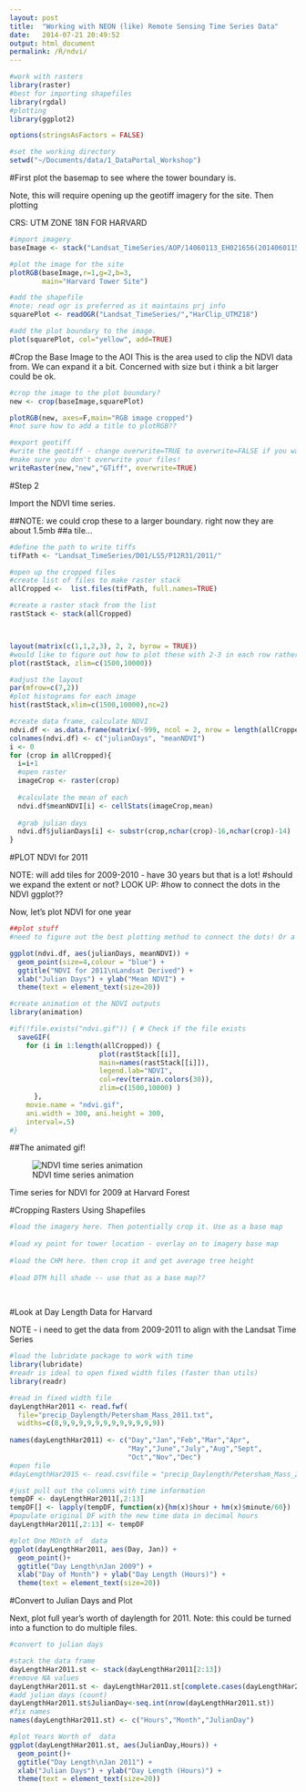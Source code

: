 ```yaml
---
layout: post
title:  "Working with NEON (like) Remote Sensing Time Series Data"
date:   2014-07-21 20:49:52
output: html_document
permalink: /R/ndvi/
---
```


```r

#work with rasters
library(raster)
#best for importing shapefiles
library(rgdal) 
#plotting
library(ggplot2)

options(stringsAsFactors = FALSE)

#set the working directory
setwd("~/Documents/data/1_DataPortal_Workshop")
```


#First plot the basemap to see where the tower boundary is. 

Note, this will require opening up the geotiff imagery for the site.
Then plotting 

CRS: UTM ZONE 18N FOR HARVARD

```r

#import imagery
baseImage <- stack("Landsat_TimeSeries/AOP/14060113_EH021656(20140601155722)-0263_ort.tif")

#plot the image for the site
plotRGB(baseImage,r=1,g=2,b=3, 
        main="Harvard Tower Site")

#add the shapefile 
#note: read ogr is preferred as it maintains prj info
squarePlot <- readOGR("Landsat_TimeSeries/","HarClip_UTMZ18")

#add the plot boundary to the image.
plot(squarePlot, col="yellow", add=TRUE)
```


#Crop the Base Image to the AOI
This is the area used to clip the NDVI data from. We can expand it a bit.
Concerned with size but i think a bit larger could be ok.

```r
#crop the image to the plot boundary?
new <- crop(baseImage,squarePlot)

plotRGB(new, axes=F,main="RGB image cropped")
#not sure how to add a title to plotRGB??

#export geotiff
#write the geotiff - change overwrite=TRUE to overwrite=FALSE if you want to 
#make sure you don't overwrite your files!
writeRaster(new,"new","GTiff", overwrite=TRUE)

```

#Step 2

Import the NDVI time series. 

##NOTE: we could crop these to a larger boundary. right now they are about 1.5mb 
##a tile...

```r

#define the path to write tiffs
tifPath <- "Landsat_TimeSeries/D01/LS5/P12R31/2011/"

#open up the cropped files
#create list of files to make raster stack
allCropped <-  list.files(tifPath, full.names=TRUE)

#create a raster stack from the list
rastStack <- stack(allCropped)



layout(matrix(c(1,1,2,3), 2, 2, byrow = TRUE))
#would like to figure out how to plot these with 2-3 in each row rather than 4
plot(rastStack, zlim=c(1500,10000))

#adjust the layout
par(mfrow=c(7,2))
#plot histograms for each image
hist(rastStack,xlim=c(1500,10000),nc=2)

#create data frame, calculate NDVI
ndvi.df <- as.data.frame(matrix(-999, ncol = 2, nrow = length(allCropped)))
colnames(ndvi.df) <- c("julianDays", "meanNDVI")
i <- 0
for (crop in allCropped){
  i=i+1
  #open raster
  imageCrop <- raster(crop)
  
  #calculate the mean of each
  ndvi.df$meanNDVI[i] <- cellStats(imageCrop,mean) 
  
  #grab julian days
  ndvi.df$julianDays[i] <- substr(crop,nchar(crop)-16,nchar(crop)-14)
}

```

#PLOT NDVI for 2011

NOTE: will add tiles for 2009-2010 - have 30 years but that is a lot!
#should we expand the extent or not?
LOOK UP:
#how to connect the dots in the NDVI ggplot??

Now, let's plot NDVI for one year

```r
##plot stuff
#need to figure out the best plotting method to connect the dots! Or a better input format object

ggplot(ndvi.df, aes(julianDays, meanNDVI)) +
  geom_point(size=4,colour = "blue") +
  ggtitle("NDVI for 2011\nLandsat Derived") +
  xlab("Julian Days") + ylab("Mean NDVI") +
  theme(text = element_text(size=20))

```


```r

#create animation ot the NDVI outputs
library(animation)

#if(!file.exists("ndvi.gif")) { # Check if the file exists
  saveGIF(
    for (i in 1:length(allCropped)) {
                      plot(rastStack[[i]],
                      main=names(rastStack[[i]]),
                      legend.lab="NDVI",
                      col=rev(terrain.colors(30)),
                      zlim=c(1500,10000) )
      }, 
    movie.name = "ndvi.gif", 
    ani.width = 300, ani.height = 300, 
    interval=.5)
#}

```

##The animated gif!

![NDVI time series animation]({{ site.baseurl }}/images/rfigs.2015-10-10-work-with-NDVI-daylength/ndvi.gif)

Time series for NDVI for 2009 at Harvard Forest

#Cropping Rasters Using Shapefiles

```r

#load the imagery here. Then potentially crop it. Use as a base map
  
#load xy point for tower location - overlay on to imagery base map
  
#load the CHM here. then crop it and get average tree height
  
#load DTM hill shade -- use that as a base map??
  
  
```


#Look at Day Length Data for Harvard

NOTE - i need to get the data from 2009-2011 to align with the Landsat Time Series

```r

#load the lubridate package to work with time
library(lubridate)
#readr is ideal to open fixed width files (faster than utils)
library(readr)

#read in fixed width file  
dayLengthHar2011 <- read.fwf(
  file="precip_Daylength/Petersham_Mass_2011.txt",
  widths=c(8,9,9,9,9,9,9,9,9,9,9,9,9))
 
names(dayLengthHar2011) <- c("Day","Jan","Feb","Mar","Apr",
                             "May","June","July","Aug","Sept",
                             "Oct","Nov","Dec") 
#open file  
#dayLengthHar2015 <- read.csv(file = "precip_Daylength/Petersham_Mass_2009.txt", stringsAsFactors = FALSE)

#just pull out the columns with time information
tempDF <- dayLengthHar2011[,2:13]
tempDF[] <- lapply(tempDF, function(x){hm(x)$hour + hm(x)$minute/60})
#populate original DF with the new time data in decimal hours 
dayLengthHar2011[,2:13] <- tempDF

#plot One MOnth of  data
ggplot(dayLengthHar2011, aes(Day, Jan)) +
  geom_point()+
  ggtitle("Day Length\nJan 2009") +
  xlab("Day of Month") + ylab("Day Length (Hours)") +
  theme(text = element_text(size=20))


```

#Convert to Julian Days and Plot

Next, plot full year's worth of daylength for 2011.
Note: this could be turned into a function to do multiple files.

```r

#convert to julian days

#stack the data frame
dayLengthHar2011.st <- stack(dayLengthHar2011[2:13])
#remove NA values
dayLengthHar2011.st <- dayLengthHar2011.st[complete.cases(dayLengthHar2011.st),]
#add julian days (count)
dayLengthHar2011.st$JulianDay<-seq.int(nrow(dayLengthHar2011.st))
#fix names
names(dayLengthHar2011.st) <- c("Hours","Month","JulianDay")

#plot Years Worth of  data
ggplot(dayLengthHar2011.st, aes(JulianDay,Hours)) +
  geom_point()+
  ggtitle("Day Length\nJan 2011") +
  xlab("Julian Days") + ylab("Day Length (Hours)") +
  theme(text = element_text(size=20))

```

